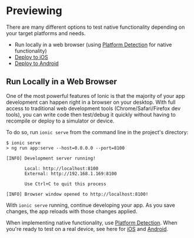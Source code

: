 # Previewing

There are many different options to test native functionality depending on your target platforms and needs.

- Run locally in a web browser (using [Platform Detection](../core-concepts/cross-platform) for native functionality)
- [Deploy to iOS](ios)
- [Deploy to Android](android)

## Run Locally in a Web Browser

One of the most powerful features of Ionic is that the majority of your app development can happen right in a browser on your desktop. With full access to traditional web development tools (Chrome/Safari/Firefox dev tools), you can write code then test/debug it quickly without having to recompile or deploy to a simulator or device.

To do so, run `ionic serve` from the command line in the project's directory:

```shell-session
$ ionic serve
> ng run app:serve --host=0.0.0.0 --port=8100

[INFO] Development server running!

       Local: http://localhost:8100
       External: http://192.168.1.169:8100

       Use Ctrl+C to quit this process

[INFO] Browser window opened to http://localhost:8100!
```

With `ionic serve` running, continue developing your app. As you save changes, the app reloads with those changes applied.

When implementing native functionality, use [Platform Detection](../core-concepts/cross-platform).
When you're ready to test on a real device, see here for [iOS](ios) and [Android](android).
